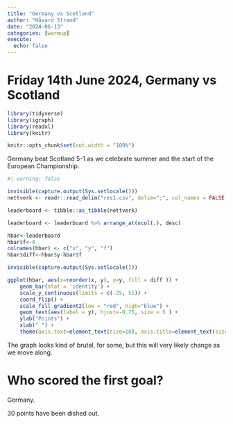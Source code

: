 ```yaml
---
title: "Germany vs Scotland"
author: "Håvard Strand"
date: "2024-06-13"
categories: [warmup]
execute:
  echo: false
---
```


# Friday 14th June 2024, Germany vs Scotland

```r

library(tidyverse)
library(igraph)
library(readxl)
library(knitr)

knitr::opts_chunk$set(out.width = "100%")

```

Germany beat Scotland 5-1 as we celebrate summer and the start of the European Championship. 

```r
#| warning: false

invisible(capture.output(Sys.setlocale()))
nettverk <- readr::read_delim("res1.csv", delim=";", col_names = FALSE, locale = locale(encoding = "Latin1"))

leaderboard <- tibble::as_tibble(nettverk)

leaderboard <- leaderboard %>% arrange_at(ncol(.), desc)

hbar<-leaderboard 
hbar$f<-0
colnames(hbar) <- c("x", "y", "f")
hbar$diff<-hbar$y-hbar$f

invisible(capture.output(Sys.setlocale()))

ggplot(hbar, aes(x=reorder(x, y), y=y, fill = diff )) + 
    geom_bar(stat = 'identity') + 
    scale_y_continuous(limits = c(-25, 55)) +
    coord_flip() + 
    scale_fill_gradient2(low = "red", high="blue") +
    geom_text(aes(label = y), hjust=-0.75, size = 5 ) + 
    ylab("Points") +
    xlab(" ") +
    theme(axis.text=element_text(size=18), axis.title=element_text(size=18,face="bold"))

```
The graph looks kind of brutal, for some, but this will very likely change as we move along.


# Who scored the first goal?

Germany.

30 points have been dished out. 





